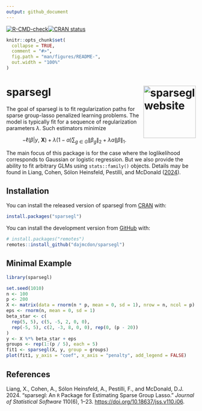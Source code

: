 ```yaml
---
output: github_document
---
```


 <!-- badges: start -->
  [![R-CMD-check](https://github.com/dajmcdon/sparsegl/workflows/R-CMD-check/badge.svg)](https://github.com/dajmcdon/sparsegl/actions)[![CRAN status](https://www.r-pkg.org/badges/version/sparsegl)](https://CRAN.R-project.org/package=sparsegl)
  <!-- badges: end -->

<!-- README.md is generated from README.Rmd. Please edit that file -->

```r
knitr::opts_chunk$set(
  collapse = TRUE,
  comment = "#>",
  fig.path = "man/figures/README-",
  out.width = "100%"
)
```

# sparsegl <a href="https://dajmcdon.github.io/sparsegl/"><img src="man/figures/logo.png" align="right" height="139" alt="sparsegl website" /></a>

The goal of sparsegl is to fit regularization paths for sparse group-lasso
penalized learning problems. The model is typically fit for a sequence of 
regularization parameters $\lambda$. Such estimators minimize

$$
-\ell(\beta | y,\ \mathbf{X}) + \lambda(1-\alpha)\sum_{g\in G} \lVert\beta_g\rVert_2 + \lambda\alpha \lVert\beta\rVert_1.
$$

The main focus of this package is for the case where the loglikelihood
corresponds to Gaussian or logistic regression. But we also provide the ability
to fit arbitrary GLMs using `stats::family()` objects. Details may be found in
Liang, Cohen, Sólon Heinsfeld, Pestilli, and McDonald ([2024](#ref-sparsegl)).

## Installation


You can install the released version of sparsegl from [CRAN](https://CRAN.R-project.org) with:

```r
install.packages("sparsegl")
```

You can install
the development version from [GitHub](https://github.com/) with:

```r
# install.packages("remotes")
remotes::install_github("dajmcdon/sparsegl")
```

## Minimal Example

```r
library(sparsegl)
```

```r
set.seed(1010)
n <- 100
p <- 200
X <- matrix(data = rnorm(n * p, mean = 0, sd = 1), nrow = n, ncol = p)
eps <- rnorm(n, mean = 0, sd = 1)
beta_star <- c(
  rep(5, 5), c(5, -5, 2, 0, 0),
  rep(-5, 5), c(2, -3, 8, 0, 0), rep(0, (p - 20))
)
y <- X %*% beta_star + eps
groups <- rep(1:(p / 5), each = 5)
fit1 <- sparsegl(X, y, group = groups)
plot(fit1, y_axis = "coef", x_axis = "penalty", add_legend = FALSE)
```

## References

<div id="refs" class="references">

<div id="ref-sparsegl">
Liang, X., Cohen, A., Sólon Heinsfeld, A., Pestilli, F., and McDonald, D.J. 2024.
"sparsegl: An `R` Package for Estimating Sparse Group Lasso." 
*Journal of Statistical Software* 110(6), 1–23.
<https://doi.org/10.18637/jss.v110.i06>.
</div>

</div>
